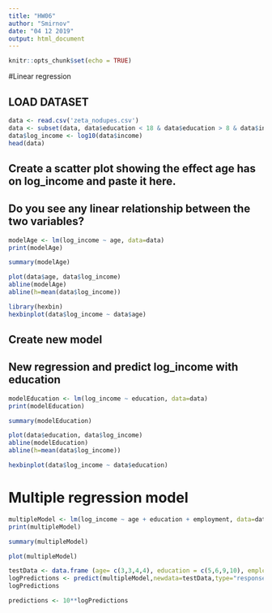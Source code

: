 ```yaml
---
title: "HW06"
author: "Smirnov"
date: "04 12 2019"
output: html_document
---
```


```r
knitr::opts_chunk$set(echo = TRUE)
```

#Linear regression

## LOAD DATASET

```r
data <- read.csv('zeta_nodupes.csv')
data <- subset(data, data$education < 18 & data$education > 8 & data$income < 200000 & data$income > 10000)
data$log_income <- log10(data$income)
head(data)
```

## Create a scatter plot showing the effect age has on log_income and paste it here.
## Do you see any linear relationship between the two variables?
```r
modelAge <- lm(log_income ~ age, data=data)
print(modelAge)
```
```r
summary(modelAge)
```

```r
plot(data$age, data$log_income)
abline(modelAge)
abline(h=mean(data$log_income))
```
```r
library(hexbin)
hexbinplot(data$log_income ~ data$age)
```
## Create new model
## New regression and predict log_income with education
```r
modelEducation <- lm(log_income ~ education, data=data)
print(modelEducation)
```
```r
summary(modelEducation)
```
```r
plot(data$education, data$log_income)
abline(modelEducation)
abline(h=mean(data$log_income))
```
```r
hexbinplot(data$log_income ~ data$education)
```

# Multiple regression model

```r
multipleModel <- lm(log_income ~ age + education + employment, data=data)
print(multipleModel)
```

```r
summary(multipleModel)
```
```r
plot(multipleModel)
```

```r
testData <- data.frame (age= c(3,3,4,4), education = c(5,6,9,10), employment = c(4,4,9,9))
logPredictions <- predict(multipleModel,newdata=testData,type="response")
logPredictions
```
```r
predictions <- 10**logPredictions
```
